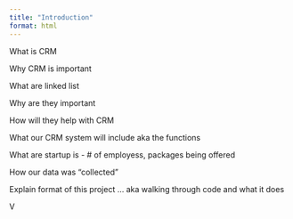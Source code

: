 ```yaml
---
title: "Introduction"
format: html
---
```


What is CRM

Why CRM is important

What are linked list 

Why are they important


How will they help with CRM 

What our CRM system will include aka the functions

What are startup is - # of employess, packages being offered 

How our data was "collected"

Explain format of this project ... aka walking through code and what it does

V